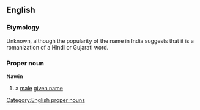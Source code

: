 {{rfd}}
== English ==
=== Etymology ===
Unknown, although the popularity of the name in India suggests that it is a romanization of a Hindi or Gujarati word.

{{etystub}}
=== Proper noun ===
[[Category:English proper nouns]]
'''Nawin'''
# a [[male]] [[given name]]